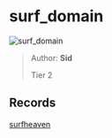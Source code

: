 
# surf_domain

![surf_domain](https://raw.githubusercontent.com/Sayt123/SurfMapPics/Maps-and-bonuses/csgo/surf_domain.jpg)

> Author: **Sid**
>
> Tier 2

## Records

[surfheaven](https://surfheaven.eu/map/surf_domain)
